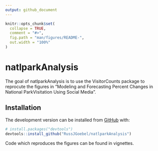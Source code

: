 ```yaml
---
output: github_document
---
```


<!-- README.md is generated from README.Rmd. Please edit that file -->

```r
knitr::opts_chunk$set(
  collapse = TRUE,
  comment = "#>",
  fig.path = "man/figures/README-",
  out.width = "100%"
)
```

# natlparkAnalysis

<!-- badges: start -->
<!-- badges: end -->

The goal of natlparkAnalysis is to use the VisitorCounts package to reprocute the figures in "Modeling and Forecasting Percent Changes in National ParkVisitation Using Social Media".

## Installation

The development version can be installed from [GitHub](https://github.com/) with:

``` r
# install.packages("devtools")
devtools::install_github("RussJGoebel/natlparkAnalysis")
```
Code which reproduces the figures can be found in vignettes. 

